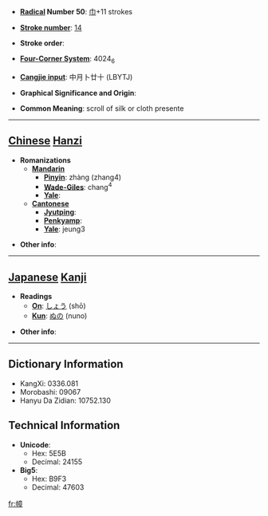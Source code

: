 * '''[[Wiktionary:Chinese radical index| Radical]] Number 50''': [[Wiktionary:Chinese radical index 巾|巾]]+11 strokes

* '''[[Wiktionary:Chinese total strokes index|Stroke number]]''': [[Wiktionary:Chinese total strokes index 14|14]]

* '''Stroke order''': 

* '''[[Wiktionary:Chinese four corner index|Four-Corner System]]''': 4024<sub>6</sub>

* '''[[Wiktionary:Chinese Cangjie index|Cangjie input]]''': 中月卜廿十 (LBYTJ)

* '''Graphical Significance and Origin''': 

* '''Common Meaning''': scroll of silk or cloth presente

----

== [[Chinese]] [[Hanzi]] ==

* '''Romanizations'''
** '''[[Mandarin]]'''
*** '''[[Pinyin]]''': zhàng (zhang4)
*** '''[[Wade-Giles]]''': chang<sup>4</sup>
*** '''[[Yale]]''': 
** '''[[Cantonese]]'''
*** '''[[Jyutping]]''':
*** '''[[Penkyamp]]''': 
*** '''[[Yale]]''': jeung3

* '''Other info''': 

----

== [[Japanese]] [[Kanji]] ==

* '''Readings'''
** '''[[On]]''': [[しょう]] (shō)
** '''[[Kun]]''': [[ぬの]] (nuno)

* '''Other info''':  

----

== Dictionary Information ==

* KangXi: 0336.081
* Morobashi: 09067
* Hanyu Da Zidian: 10752.130

== Technical Information ==

* '''Unicode''':
** Hex: 5E5B
** Decimal: 24155
* '''Big5''':
** Hex: B9F3
** Decimal: 47603

[[fr:幛]]